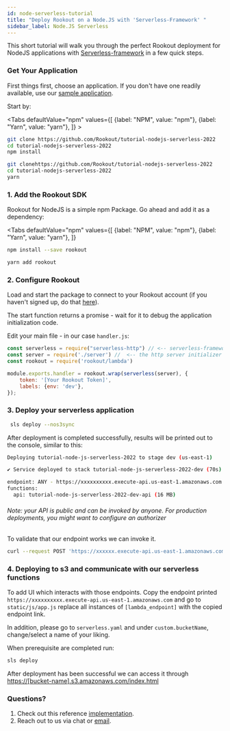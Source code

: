 ```yaml
---
id: node-serverless-tutorial
title: "Deploy Rookout on a Node.JS with 'Serverless-Framework' "
sidebar_label: Node.JS Serverless
---
```

This short tutorial will walk you through the perfect Rookout deployment for NodeJS applications with [Serverless-framework](https://www.serverless.com/) in a few quick steps.

### Get Your Application

First things first, choose an application.
If you don't have one readily available, use our [sample application](https://github.com/Rookout/tutorial-nodejs-serverless-2022).



Start by:

<Tabs
    defaultValue="npm"
    values={[
        {label: "NPM", value: "npm"},
        {label: "Yarn", value: "yarn"},
    ]}
    >
<TabItem value="npm">

```bash
git clone https://github.com/Rookout/tutorial-nodejs-serverless-2022
cd tutorial-nodejs-serverless-2022
npm install
```
</TabItem>
<TabItem value="yarn">

```bash
git clonehttps://github.com/Rookout/tutorial-nodejs-serverless-2022
cd tutorial-nodejs-serverless-2022
yarn
```
</TabItem>

</Tabs>

### 1. Add the Rookout SDK

Rookout for NodeJS is a simple npm Package.
Go ahead and add it as a dependency:

<Tabs
    defaultValue="npm"
    values={[
        {label: "NPM", value: "npm"},
        {label: "Yarn", value: "yarn"},
    ]}
>
<TabItem value="npm">

```bash
npm install --save rookout
```
</TabItem>
<TabItem value="yarn">

```bash
yarn add rookout
```
</TabItem>

</Tabs>


### 2. Configure Rookout

Load and start the package to connect to your Rookout account (if you haven't signed up, do that [here](https://app.rookout.com/#mode=signUp)).

The start function returns a promise - wait for it to debug the application initialization code.

Edit your main file - in our case `handler.js`:

```javascript
const serverless = require("serverless-http") // <-- serverless-framework;
const server = require('./server') //  <-- the http server initializer ;
const rookout = require('rookout/lambda')

module.exports.handler = rookout.wrap(serverless(server), {
    token: '[Your Rookout Token]',
    labels: {env: 'dev'},
});

```

<div className="rookout-org-info" />


### 3. Deploy your serverless application

```bash
 sls deploy --nos3sync
```

After deployment is completed successfully, results will be printed out to the console, similar to this:

```bash
Deploying tutorial-node-js-serverless-2022 to stage dev (us-east-1)

✔ Service deployed to stack tutorial-node-js-serverless-2022-dev (70s)

endpoint: ANY - https://xxxxxxxxxx.execute-api.us-east-1.amazonaws.com  #  <-- The public endpoint
functions:
  api: tutorial-node-js-serverless-2022-dev-api (16 MB)
```
###### Note: your API is public and can be invoked by anyone. For production deployments, you might want to configure an authorizer

To validate that our endpoint works we can invoke it.
```bash
curl --request POST 'https://xxxxxx.execute-api.us-east-1.amazonaws.com/todos' --header 'Content-Type: application/json' --data-raw '{"title": "Buy Coffee", "order": 123}'
```


### 4. Deploying to s3 and communicate with our serverless functions

To add UI which interacts with those endpoints. Copy the endpoint printed `https://xxxxxxxxxx.execute-api.us-east-1.amazonaws.com` and go to `static/js/app.js` replace all instances of `[lambda_endpoint]` with the copied endpoint link.

In addition, please go to `serverless.yaml` and under `custom.bucketName`, change/select a name of your liking.


When prerequisite are completed run:
```bash
sls deploy
```

After deployment has been successful we can access it through [https://[bucket-name].s3.amazonaws.com/index.html](https://[bucket-name].s3.amazonaws.com/index.html)


### Questions?

1.  Check out this reference [implementation](https://github.com/Rookout/tutorial-nodejs-serverless-2022/compare/configure-rookout).
3.  Reach out to us via chat or [email](mailto:support@rookout.com).
